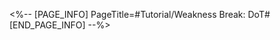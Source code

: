 <%-- [PAGE_INFO]
PageTitle=#Tutorial/Weakness Break: DoT#
[END_PAGE_INFO] --%>
{{Tutorial
|sort      = 751101
|title     = Weakness Break: DoT
|subtitle  = 
|type      = 
|about     = 
|image1    = Tutorial Weakness Break DoT 1.png{{subst:void|<!--$UPLOAD:<<SpriteOutput/TutorialPic/TutorialPage_751101.png>-<Tutorial Weakness Break DoT 1.png>>}}
|text1     = Causing Weakness Break with Fire, Lightning, Wind, or Physical DMG will inflict Burn, Shock, Wind Shear, or Bleed {{Color|h|nobold=1|DoT}} effects respectively. When {{Color|h|nobold=1|taking action}}, the target will take DMG of the corresponding Types.
}}